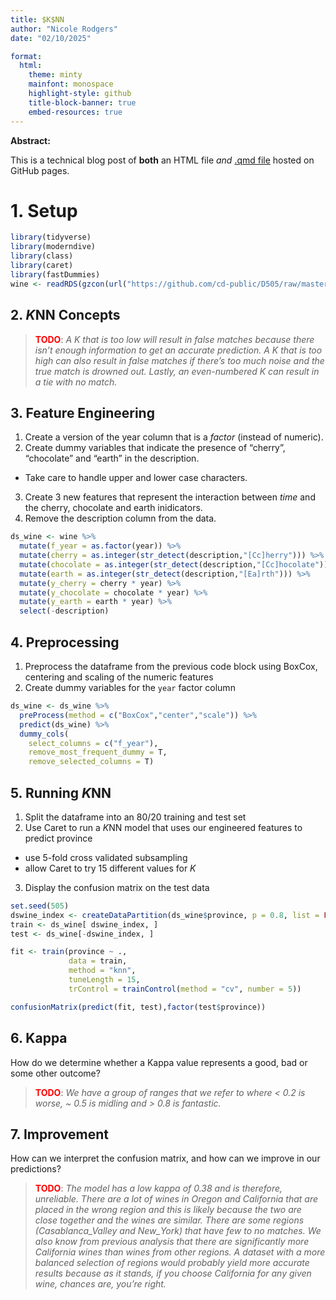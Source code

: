 ---
title: $K$NN
author: "Nicole Rodgers"
date: "02/10/2025"

format: 
  html:
    theme: minty  
    mainfont: monospace
    highlight-style: github
    title-block-banner: true
    embed-resources: true
---

**Abstract:**

This is a technical blog post of **both** an HTML file *and* [.qmd file](https://raw.githubusercontent.com/cd-public/D505/refs/heads/master/hws/src/knn.qmd) hosted on GitHub pages.


# 1. Setup

```{r}
library(tidyverse)
library(moderndive)
library(class)
library(caret)
library(fastDummies)
wine <- readRDS(gzcon(url("https://github.com/cd-public/D505/raw/master/dat/pinot.rds")))
```

## 2. $K$NN Concepts

> [TODO]{style="color:red;font-weight:bold"}: *A K that is too low will result in false matches because there isn't enough information to get an accurate prediction. A K that is too high can also result in false matches if there's too much noise and the true match is drowned out. Lastly, an even-numbered K can result in a tie with no match.*

## 3. Feature Engineering

1.  Create a version of the year column that is a *factor* (instead of numeric).
2.  Create dummy variables that indicate the presence of "cherry", "chocolate" and "earth" in the description.

-   Take care to handle upper and lower case characters.

3.  Create 3 new features that represent the interaction between *time* and the cherry, chocolate and earth inidicators.
4.  Remove the description column from the data.

```{r}
ds_wine <- wine %>%
  mutate(f_year = as.factor(year)) %>%
  mutate(cherry = as.integer(str_detect(description,"[Cc]herry"))) %>%
  mutate(chocolate = as.integer(str_detect(description,"[Cc]hocolate"))) %>%
  mutate(earth = as.integer(str_detect(description,"[Ea]rth"))) %>%
  mutate(y_cherry = cherry * year) %>%
  mutate(y_chocolate = chocolate * year) %>%
  mutate(y_earth = earth * year) %>%
  select(-description)
```

## 4. Preprocessing

1.  Preprocess the dataframe from the previous code block using BoxCox, centering and scaling of the numeric features
2.  Create dummy variables for the `year` factor column

```{r}
ds_wine <- ds_wine %>% 
  preProcess(method = c("BoxCox","center","scale")) %>%
  predict(ds_wine) %>%
  dummy_cols(
    select_columns = c("f_year"),
    remove_most_frequent_dummy = T, 
    remove_selected_columns = T)
```

## 5. Running $K$NN

1.  Split the dataframe into an 80/20 training and test set
2.  Use Caret to run a $K$NN model that uses our engineered features to predict province

-   use 5-fold cross validated subsampling
-   allow Caret to try 15 different values for $K$

3.  Display the confusion matrix on the test data

```{r}
set.seed(505)
dswine_index <- createDataPartition(ds_wine$province, p = 0.8, list = FALSE)
train <- ds_wine[ dswine_index, ]
test <- ds_wine[-dswine_index, ]

fit <- train(province ~ .,
             data = train, 
             method = "knn",
             tuneLength = 15,
             trControl = trainControl(method = "cv", number = 5))

confusionMatrix(predict(fit, test),factor(test$province))
```

## 6. Kappa

How do we determine whether a Kappa value represents a good, bad or some other outcome?

> [TODO]{style="color:red;font-weight:bold"}: *We have a group of ranges that we refer to where < 0.2 is worse, ~ 0.5 is midling and > 0.8 is fantastic.*

## 7. Improvement

How can we interpret the confusion matrix, and how can we improve in our predictions?

> [TODO]{style="color:red;font-weight:bold"}: *The model has a low kappa of 0.38 and is therefore, unreliable. There are a lot of wines in Oregon and California that are placed in the wrong region and this is likely because the two are close together and the wines are similar. There are some regions (Casablanca_Valley and New_York) that have few to no matches. We also know from previous analysis that there are significantly more California wines than wines from other regions. A dataset with a more balanced selection of regions would probably yield more accurate results because as it stands, if you choose California for any given wine, chances are, you're right.*
